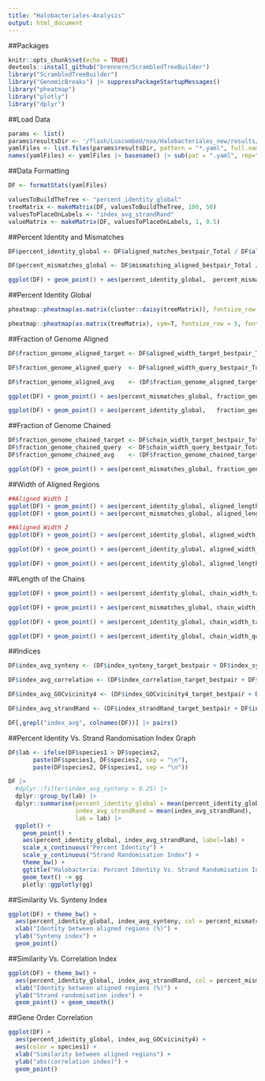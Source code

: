 ```yaml
---
title: "Halobacteriales-Analysis"
output: html_document
---
```

##Packages
```r
knitr::opts_chunk$set(echo = TRUE)
devtools::install_github("brennern/ScrambledTreeBuilder")
library("ScrambledTreeBuilder")
library("GenomicBreaks") |> suppressPackageStartupMessages()
library("pheatmap")
library("plotly")
library("dplyr")
```


##Load Data
```r
params <- list()
params$resultsDir <- '/flash/LuscombeU/noa/Halobacteriales_new/results/genomicbreaks'
yamlFiles <- list.files(params$resultsDir, pattern = "*.yaml", full.names = TRUE)
names(yamlFiles) <- yamlFiles |> basename() |> sub(pat = ".yaml", rep="")
```


##Data Formatting
```r
DF <- formatStats(yamlFiles)

valuesToBuildTheTree <- "percent_identity_global"
treeMatrix <- makeMatrix(DF, valuesToBuildTheTree, 100, 50)
valuesToPlaceOnLabels <- "index_avg_strandRand"
valueMatrix <- makeMatrix(DF, valuesToPlaceOnLabels, 1, 0.5)
```


##Percent Identity and Mismatches
```r
DF$percent_identity_global <- DF$aligned_matches_bestpair_Total / DF$aligned_length_bestpair_Total * 100

DF$percent_mismatches_global <- DF$mismatching_aligned_bestpair_Total / DF$aligned_length_bestpair_Total * 100

ggplot(DF) + geom_point() + aes(percent_identity_global,  percent_mismatches_global)
```


##Percent Identity Global
```r
pheatmap::pheatmap(as.matrix(cluster::daisy(treeMatrix)), fontsize_row = 5, fontsize_col = 5)

pheatmap::pheatmap(as.matrix(treeMatrix), sym=T, fontsize_row = 5, fontsize_col = 5)
```


##Fraction of Genome Aligned
```r
DF$fraction_genome_aligned_target <- DF$aligned_width_target_bestpair_Total / DF$guessed_target_length_bestpair_Total * 100

DF$fraction_genome_aligned_query  <- DF$aligned_width_query_bestpair_Total  / DF$guessed_query_length_bestpair_Total  * 100

DF$fraction_genome_aligned_avg    <- (DF$fraction_genome_aligned_target + DF$fraction_genome_aligned_query) / 2

ggplot(DF) + geom_point() + aes(percent_mismatches_global, fraction_genome_aligned_avg, col = percent_identity_global)

ggplot(DF) + geom_point() + aes(percent_identity_global,   fraction_genome_aligned_avg, col = percent_mismatches_global)
```


##Fraction of Genome Chained
```r
DF$fraction_genome_chained_target <- DF$chain_width_target_bestpair_Total / DF$guessed_target_length_bestpair_Total * 100
DF$fraction_genome_chained_query  <- DF$chain_width_query_bestpair_Total / DF$guessed_query_length_bestpair_Total  * 100
DF$fraction_genome_chained_avg    <- (DF$fraction_genome_chained_target + DF$fraction_genome_chained_query) / 2

ggplot(DF) + geom_point() + aes(percent_mismatches_global, fraction_genome_chained_avg, col = percent_identity_global)
```


##Width of Aligned Regions
```r
##Aligned Width 1
ggplot(DF) + geom_point() + aes(percent_identity_global, aligned_length_Mean, col = percent_mismatches_global)
ggplot(DF) + geom_point() + aes(percent_mismatches_global, aligned_length_Mean, col = percent_identity_global)

##Aligned Width 2
ggplot(DF) + geom_point() + aes(percent_identity_global, aligned_width_target_bestpair_Mean / guessed_target_length_bestpair_Total, col = percent_mismatches_global) + scale_y_log10()

ggplot(DF) + geom_point() + aes(percent_identity_global, aligned_width_query_bestpair_Mean  / guessed_query_length_bestpair_Total, col = percent_mismatches_global) + scale_y_log10()

ggplot(DF) + geom_point() + aes(percent_identity_global, aligned_length_bestpair_Mean  / (guessed_target_length_bestpair_Total + guessed_query_length_bestpair_Total) / 2, col = percent_mismatches_global)  + scale_y_log10()
```


##Length of the Chains
```r
ggplot(DF) + geom_point() + aes(percent_identity_global, chain_width_target_bestpair_Mean, col = percent_mismatches_global) + scale_y_log10()

ggplot(DF) + geom_point() + aes(percent_mismatches_global, chain_width_target_bestpair_Mean, col = percent_identity_global) + scale_y_log10()

ggplot(DF) + geom_point() + aes(percent_identity_global, chain_width_target_bestpair_Mean / guessed_target_length_bestpair_Mean, col = percent_mismatches_global) + scale_y_log10()

ggplot(DF) + geom_point() + aes(percent_identity_global, chain_width_query_bestpair_Mean  / guessed_query_length_bestpair_Mean, col = percent_mismatches_global) + scale_y_log10()
```


##Indices
```r
DF$index_avg_synteny <- (DF$index_synteny_target_bestpair + DF$index_synteny_query_bestpair ) / 2

DF$index_avg_correlation <- (DF$index_correlation_target_bestpair + DF$index_correlation_query_bestpair ) / 2

DF$index_avg_GOCvicinity4 <- (DF$index_GOCvicinity4_target_bestpair + DF$index_GOCvicinity4_query_bestpair ) / 2

DF$index_avg_strandRand <- (DF$index_strandRand_target_bestpair + DF$index_strandRand_query_bestpair ) / 2

DF[,grepl("index_avg", colnames(DF))] |> pairs()
```


##Percent Identity Vs. Strand Randomisation Index Graph
```r
DF$lab <- ifelse(DF$species1 > DF$species2,
       paste(DF$species1, DF$species2, sep = "\n"),
       paste(DF$species2, DF$species1, sep = "\n"))

DF |>
  #dplyr::filter(index_avg_synteny > 0.25) |>
  dplyr::group_by(lab) |>
  dplyr::summarise(percent_identity_global = mean(percent_identity_global),
                   index_avg_strandRand = mean(index_avg_strandRand),
                   lab = lab) |>
  ggplot() +
    geom_point() +
    aes(percent_identity_global, index_avg_strandRand, label=lab) +
    scale_x_continuous("Percent Identity") +
    scale_y_continuous("Strand Randomisation Index") +
    theme_bw() +
    ggtitle("Halobacteria: Percent Identity Vs. Strand Randomisation Index") +
    geom_text() -> gg
    plotly::ggplotly(gg)
```


##Similarity Vs. Synteny Index
```r
ggplot(DF) + theme_bw() +
  aes(percent_identity_global, index_avg_synteny, col = percent_mismatches_global) +
  xlab("Identity between aligned regions (%)") +
  ylab("Synteny index") +
  geom_point()
```


##Similarity Vs. Correlation Index
```r
ggplot(DF) + theme_bw() +
  aes(percent_identity_global, index_avg_strandRand, col = percent_mismatches_global) +
  xlab("Identity between aligned regions (%)") +
  ylab("Strand randomisation index") +
  geom_point() + geom_smooth()
```


##Gene Order Correlation
```r
ggplot(DF) +
  aes(percent_identity_global, index_avg_GOCvicinity4) +
  aes(color = species1) +
  xlab("Similarity between aligned regions") +
  ylab("abs(correlation index)") +
  geom_point()
```

